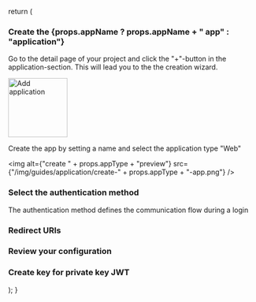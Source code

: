 
  return (
    <div>
      <h3>
        Create the {props.appName ? props.appName + " app" : "application"}
      </h3>
      <p>
        Go to the detail page of your project and click the "+"-button in the
        application-section. This will lead you to the the creation wizard.
      </p>
      <img
        alt="Add application"
        src="/img/guides/console/addapplication.png"
        width="120px"
      />
      <p>
        Create the app by setting a name and select the application type "Web"
      </p>
      <img alt={"create " + props.appType + "preview"} src={"/img/guides/application/create-" + props.appType + "-app.png"} />
      <h3>Select the authentication method</h3>
      <p>
        The authentication method defines the communication flow during a login
      </p>
      <AuthType appType={props.appType} authType={props.authType} />
      <h3>Redirect URIs</h3>
      <RedirectURIs
        appType={props.appType}
        redirectURI={props.redirectURI}
        postLogoutURI={props.postLogoutURI}
      />
      <h3>Review your configuration</h3>
      <ReviewConfig appType={props.appType} authType={props.authType} />
      <h3>Create key for private key JWT</h3>
      <GenerateKey appType={props.appType} authType={props.authType} />
    </div>
  );
}
